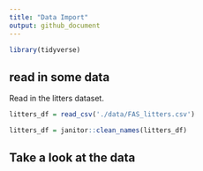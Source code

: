 ```yaml
---
title: "Data Import"
output: github_document
---
```


```r
library(tidyverse)
```

## read in some data

Read in the litters dataset.

```r
litters_df = read_csv('./data/FAS_litters.csv')

litters_df = janitor::clean_names(litters_df)
```

## Take a look at the data
